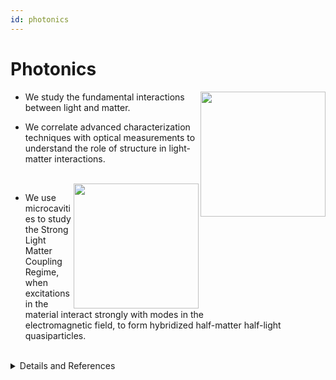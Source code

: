 ```yaml
---
id: photonics
---
```




# Photonics

<img src={i1} width="200" align="right"/>

- We study the fundamental interactions between light and matter.

- We correlate advanced characterization techniques with optical measurements to understand the role of structure in light-matter interactions.
<br/>
<img src={i2} width="200" align="right"/>

- We use microcavities to study the Strong Light Matter Coupling Regime, when excitations in the material interact strongly with modes in the <br/> electromagnetic field, to form hybridized half-matter half-light quasiparticles. 

<br/>

<details>
<summary>Details and References</summary>

Metal-halide perovskites have demonstrated great potential for photonic applications due to their tunable bandgap through compositional change, which allows for light absorption from the ultraviolet to the near infra-red. In quantum photonics, the interactions of light with matter play an essential role in determining the output quantum state of light. However, it is not yet fully explored how the structure of perovskites affects their light-matter interactions.  Our research focuses on understanding the dynamics of light-induced excited states in metal halide perovskites and their dependance on structural properties. By understanding the relationship between the structural properties of perovskites and their light-matter interactions, we aim to design novel photonic devices with improved performance.
    
</details>
